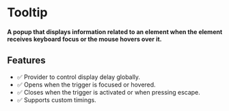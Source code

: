

<Meta title="Primitives/Tooltip" />

# Tooltip

#### A popup that displays information related to an element when the element receives keyboard focus or the mouse hovers over it.

<Canvas sourceState="hidden" of={TooltipDirectiveStories.Default}></Canvas>

## Features

-   ✅ Provider to control display delay globally.
-   ✅ Opens when the trigger is focused or hovered.
-   ✅ Closes when the trigger is activated or when pressing escape.
-   ✅ Supports custom timings.
